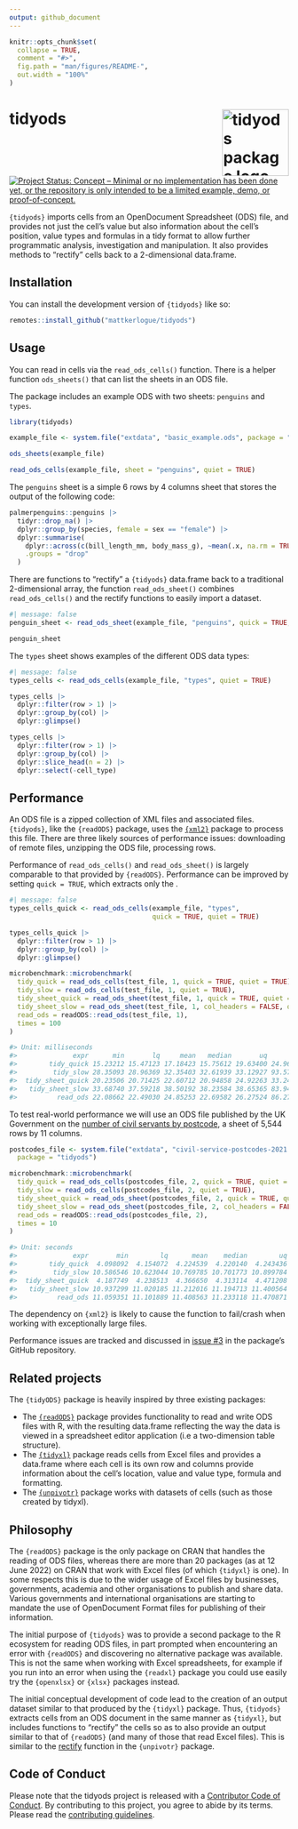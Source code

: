 ```yaml
---
output: github_document
---
```


<!-- README.md is generated from README.Rmd. Please edit that file -->

```r
knitr::opts_chunk$set(
  collapse = TRUE,
  comment = "#>",
  fig.path = "man/figures/README-",
  out.width = "100%"
)
```

# tidyods <img src="man/figures/tidyods_hex.png" align="right" alt="tidyods package logo" width="120" />

<!-- badges: start -->
[![Project Status: Concept – Minimal or no implementation has been done yet, or the repository is only intended to be a limited example, demo, or proof-of-concept.](https://www.repostatus.org/badges/latest/concept.svg)](https://www.repostatus.org/#concept)
<!-- badges: end -->

`{tidyods}` imports cells from an OpenDocument Spreadsheet (ODS) file, and 
provides not just the cell's value but also information about the cell's
position, value types and formulas in a tidy format to allow further
programmatic analysis, investigation and manipulation. It also provides methods
to "rectify" cells back to a 2-dimensional data.frame.

## Installation

You can install the development version of `{tidyods}` like so:

``` r
remotes::install_github("mattkerlogue/tidyods")
```

## Usage

You can read in cells via the `read_ods_cells()` function. There is a helper
function `ods_sheets()` that can list the sheets in an ODS file.

The package includes an example ODS with two sheets: `penguins` and `types`.

```r
library(tidyods)

example_file <- system.file("extdata", "basic_example.ods", package = "tidyods")

ods_sheets(example_file)

read_ods_cells(example_file, sheet = "penguins", quiet = TRUE)
```

The `penguins` sheet is a simple 6 rows by 4 columns sheet that stores the 
output of the following code:

```r
palmerpenguins::penguins |>
  tidyr::drop_na() |>
  dplyr::group_by(species, female = sex == "female") |>
  dplyr::summarise(
    dplyr::across(c(bill_length_mm, body_mass_g), ~mean(.x, na.rm = TRUE)),
    .groups = "drop"
  )
```


There are functions to "rectify" a `{tidyods}` data.frame back to a traditional
2-dimensional array, the function `read_ods_sheet()` combines `read_ods_cells()`
and the rectify functions to easily import a dataset.

```r
#| message: false
penguin_sheet <- read_ods_sheet(example_file, "penguins", quick = TRUE, quiet = TRUE)

penguin_sheet
```


The `types` sheet shows examples of the different ODS data types:
```r
#| message: false
types_cells <- read_ods_cells(example_file, "types", quiet = TRUE)

types_cells |> 
  dplyr::filter(row > 1) |>
  dplyr::group_by(col) |>
  dplyr::glimpse()

types_cells |>
  dplyr::filter(row > 1) |>
  dplyr::group_by(col) |>
  dplyr::slice_head(n = 2) |>
  dplyr::select(-cell_type)
```

## Performance

An ODS file is a zipped collection of XML files and associated files. 
`{tidyods}`, like the `{readODS}` package, uses the [`{xml2}`](https://xml2.r-lib.org) 
package to process this file. There are three likely sources of performance 
issues: downloading of remote files, unzipping the ODS file, processing rows.

Performance of `read_ods_cells()` and `read_ods_sheet()` is largely comparable
to that provided by `{readODS}`. Performance can be improved by setting 
`quick = TRUE`, which extracts only the .


```r
#| message: false
types_cells_quick <- read_ods_cells(example_file, "types",
                                    quick = TRUE, quiet = TRUE)

types_cells_quick |>
  dplyr::filter(row > 1) |>
  dplyr::group_by(col) |>
  dplyr::glimpse()
```

```r
microbenchmark::microbenchmark(
  tidy_quick = read_ods_cells(test_file, 1, quick = TRUE, quiet = TRUE),
  tidy_slow = read_ods_cells(test_file, 1, quiet = TRUE),
  tidy_sheet_quick = read_ods_sheet(test_file, 1, quick = TRUE, quiet = TRUE),
  tidy_sheet_slow = read_ods_sheet(test_file, 1, col_headers = FALSE, quiet = TRUE),
  read_ods = readODS::read_ods(test_file, 1),
  times = 100
)

#> Unit: milliseconds
#>              expr      min       lq     mean   median       uq      max neval
#>        tidy_quick 15.23212 15.47123 17.18423 15.75612 19.63400 24.96314   100
#>         tidy_slow 28.35093 28.96369 32.35403 32.61939 33.12927 93.57155   100
#>  tidy_sheet_quick 20.23506 20.71425 22.60712 20.94858 24.92263 33.24444   100
#>   tidy_sheet_slow 33.68740 37.59218 38.50192 38.23584 38.65365 83.94258   100
#>          read_ods 22.08662 22.49030 24.85253 22.69582 26.27524 86.27527   100
```

To test real-world performance we will use an ODS file published by the UK 
Government on the [number of civil servants by postcode](https://www.gov.uk/government/statistics/number-of-civil-servants-by-postcode-department-responsibility-level-and-leaving-cause-2021), a sheet of 5,544 rows by 11 columns.

```r
postcodes_file <- system.file("extdata", "civil-service-postcodes-2021.ods",
  package = "tidyods")

microbenchmark::microbenchmark(
  tidy_quick = read_ods_cells(postcodes_file, 2, quick = TRUE, quiet = TRUE),
  tidy_slow = read_ods_cells(postcodes_file, 2, quiet = TRUE),
  tidy_sheet_quick = read_ods_sheet(postcodes_file, 2, quick = TRUE, quiet = TRUE),
  tidy_sheet_slow = read_ods_sheet(postcodes_file, 2, col_headers = FALSE, quiet = TRUE),
  read_ods = readODS::read_ods(postcodes_file, 2),
  times = 10
)

#> Unit: seconds
#>              expr       min        lq      mean    median        uq       max neval
#>        tidy_quick  4.098092  4.154072  4.224539  4.220140  4.243436  4.435128    10
#>         tidy_slow 10.586546 10.623044 10.769785 10.701773 10.899784 11.087568    10
#>  tidy_sheet_quick  4.187749  4.238513  4.366650  4.313114  4.471208  4.751120    10
#>   tidy_sheet_slow 10.937299 11.020185 11.212016 11.194713 11.400564 11.581303    10
#>          read_ods 11.059351 11.101889 11.408563 11.233118 11.470871 12.388928    10
```

The dependency on `{xml2}` is likely to cause the function to fail/crash when
working with exceptionally large files.

Performance issues are tracked and discussed in 
[issue #3](https://github.com/mattkerlogue/tidyods/issues/3) 
in the package's GitHub repository.

## Related projects

The `{tidyODS}` package is heavily inspired by three existing packages:

- The [`{readODS}`](https://github.com/chainsawriot/readODS) package provides
  functionality to read and write ODS files with R, with the resulting 
  data.frame reflecting the way the data is viewed in a spreadsheet editor 
  application (i.e a two-dimension table structure).
- The [`{tidyxl}`](https://nacnudus.github.io/tidyxl/) package reads cells from 
  Excel files and provides a data.frame where each cell is its own row and 
  columns provide information about the cell's location, value and value type, 
  formula and formatting.
- The [`{unpivotr}`](https://nacnudus.github.io/unpivotr/) package works with 
  datasets of cells (such as those created by tidyxl).

## Philosophy

The `{readODS}` package is the only package on CRAN that handles the reading of 
ODS files, whereas there are more than 20 packages (as at 12 June 2022) on CRAN 
that work with Excel files (of which `{tidyxl}` is one). In some respects this 
is due to the wider usage of Excel files by businesses, governments, academia 
and other organisations to publish and share data. Various governments and
international organisations are starting to mandate the use of OpenDocument 
Format files for publishing of their information.

The initial purpose of `{tidyods}` was to provide a second package to the R 
ecosystem for reading ODS files, in part prompted when encountering an error 
with `{readODS}` and discovering no alternative package was available. This is
not the same when working with Excel spreadsheets, for example if you run into
an error when using the `{readxl}` package you could  use easily try the 
`{openxlsx}` or `{xlsx}` packages instead.

The initial conceptual development of code lead to the creation of an output
dataset  similar to that produced by the `{tidyxl}` package. Thus, `{tidyods}`
extracts cells from an ODS document in the same manner as `{tidyxl}`, but
includes functions to "rectify" the cells so as to also provide
an output similar to that of `{readODS}` (and many of those that read Excel 
files). This is similar to the 
[rectify](https://nacnudus.github.io/unpivotr/reference/rectify.html) function 
in the `{unpivotr}` package.

## Code of Conduct

Please note that the tidyods project is released with a
[Contributor Code of Conduct](.github/CODE_OF_CONDUCT.md). By contributing to
this project, you agree to abide by its terms. Please read the
[contributing guidelines](.github/CONTRIBUTING.md).
